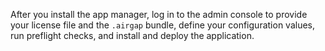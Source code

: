 After you install the app manager, log in to the admin console to provide your license file and the `.airgap` bundle, define your configuration values, run preflight checks, and install and deploy the application.